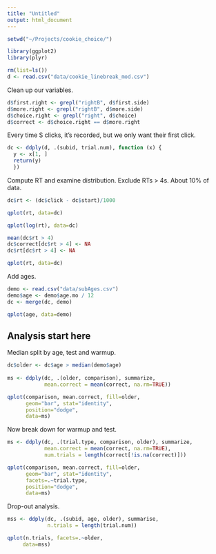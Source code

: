 ```yaml
---
title: "Untitled"
output: html_document
---
```


```r
setwd("~/Projects/cookie_choice/")

library(ggplot2)
library(plyr)

rm(list=ls())
d <- read.csv("data/cookie_linebreak_mod.csv")
```

Clean up our variables. 

```r
d$first.right <- grepl("rightB", d$first.side)
d$more.right <- grepl("rightB", d$more.side)
d$choice.right <- grepl("right", d$choice)
d$correct <- d$choice.right == d$more.right
```

Every time S clicks, it's recorded, but we only want their first click. 

```r
dc <- ddply(d, .(subid, trial.num), function (x) {
  y <- x[1, ]
  return(y)
  })

```

Compute RT and examine distribution. Exclude RTs > 4s. About 10% of data.

```r
dc$rt <- (dc$click - dc$start)/1000

qplot(rt, data=dc)

qplot(log(rt), data=dc)

mean(dc$rt > 4)
dc$correct[dc$rt > 4] <- NA
dc$rt[dc$rt > 4] <- NA

qplot(rt, data=dc)
```

Add ages. 

```r
demo <- read.csv("data/subAges.csv")
demo$age <- demo$age.mo / 12
dc <- merge(dc, demo)

qplot(age, data=demo)
```


Analysis start here
-----

Median split by age, test and warmup. 

```r
dc$older <- dc$age > median(demo$age)
 
ms <- ddply(dc, .(older, comparison), summarize, 
            mean.correct = mean(correct, na.rm=TRUE))

qplot(comparison, mean.correct, fill=older,
      geom="bar", stat="identity",
      position="dodge",
      data=ms)

```


Now break down for warmup and test. 

```r
ms <- ddply(dc, .(trial.type, comparison, older), summarize, 
            mean.correct = mean(correct, na.rm=TRUE), 
            num.trials = length(correct[!is.na(correct)]))

qplot(comparison, mean.correct, fill=older,
      geom="bar", stat="identity",
      facets=.~trial.type, 
      position="dodge",
      data=ms)

```


Drop-out analysis.

```r
mss <- ddply(dc, .(subid, age, older), summarise, 
             n.trials = length(trial.num))

qplot(n.trials, facets=.~older, 
     data=mss)

```
